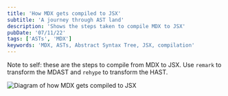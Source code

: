 ```yaml
---
title: 'How MDX gets compiled to JSX'
subtitle: 'A journey through AST land'
description: 'Shows the steps taken to compile MDX to JSX'
pubDate: '07/11/22'
tags: ['ASTs', 'MDX']
keywords: 'MDX, ASTs, Abstract Syntax Tree, JSX, compilation'
---
```



Note to self: these are the steps to compile from MDX to JSX. Use `remark`
to transform the MDAST and `rehype` to transform the HAST.

<Image src={diagram} alt="Diagram of how MDX gets compiled to JSX" />
